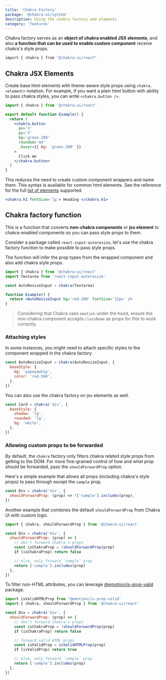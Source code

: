 ```yaml
---
title: 'Chakra Factory'
package: '@chakra-ui/system'
description: Using the chakra factory and elements
category: 'features'
---
```


Chakra factory serves as an **object of chakra enabled JSX elements**, and also
**a function that can be used to enable custom component** receive chakra's
style props.

```bash
import { chakra } from "@chakra-ui/react"
```

## Chakra JSX Elements

Create base html elements with theme-aware style props using `chakra.<element>`
notation. For example, if you want a plain html button with ability to pass
chakra styles, you can write `<chakra.button />`.

```jsx
import { chakra } from '@chakra-ui/react'

export default function Example() {
  return (
    <chakra.button
      px='3'
      py='2'
      bg='green.200'
      rounded='md'
      _hover={{ bg: 'green.300' }}
    >
      Click me
    </chakra.button>
  )
}
```

This reduces the need to create custom component wrappers and name them. This
syntax is available for common html elements. See the reference for the full
[list of elements](https://github.com/chakra-ui/chakra-ui/blob/main/packages/system/src/system.utils.ts#L9)
supported.

```jsx live=false
<chakra.h1 fontSize='lg'> Heading </chakra.h1>
```

## Chakra factory function

This is a function that converts **non-chakra components** or **jsx element** to
chakra-enabled components so you can pass style props to them.

Consider a package called `react-input-autoresize`, let's use the chakra factory
function to make possible to pass style props.

The function will infer the prop types from the wrapped component and also add
chakra style props.

```jsx live=false
import { chakra } from '@chakra-ui/react'
import Textarea from 'react-input-autoresize'

const AutoResizeInput = chakra(Textarea)

function Example() {
  return <AutoResizeInput bg='red.200' fontSize='12px' />
}
```

> Considering that Chakra uses `emotion` under the hood, ensure the non-chakra
> component accepts `className` as props for this to work correctly

### Attaching styles

In some instances, you might need to attach specific styles to the component
wrapped in the chakra factory

```jsx live=false
const AutoResizeInput = chakra(AutoResizeInput, {
  baseStyle: {
    bg: 'papayawhip',
    color: 'red.500',
  },
})
```

You can also use the chakra factory on jsx elements as well.

```jsx live=false
const Card = chakra('div', {
  baseStyle: {
    shadow: 'lg',
    rounded: 'lg',
    bg: 'white',
  },
})
```

### Allowing custom props to be forwarded

By default, the `chakra` factory only filters chakra related style props from
getting to the DOM. For more fine-grained control of how and what prop should be
forwarded, pass the `shouldForwardProp` option.

Here's a simple example that allows all props (including chakra's style props)
to pass through except the `sample` prop.

```jsx live=false
const Div = chakra('div', {
  shouldForwardProp: (prop) => !['sample'].includes(prop),
})
```

Another example that combines the default `shouldForwardProp` from Chakra UI
with custom logic.

```jsx live=false
import { chakra, shouldForwardProp } from '@chakra-ui/react'

const Div = chakra('div', {
  shouldForwardProp: (prop) => {
    // don't forward Chakra's props
    const isChakraProp = !shouldForwardProp(prop)
    if (isChakraProp) return false

    // else, only forward `sample` prop
    return ['sample'].includes(prop)
  },
})
```

To filter non-HTML attributes, you can leverage
[@emotion/is-prop-valid](https://github.com/emotion-js/emotion/tree/master/packages/is-prop-valid)
package.

```jsx live=false
import isValidHTMLProp from '@emotion/is-prop-valid'
import { chakra, shouldForwardProp } from '@chakra-ui/react'

const Div = chakra('div', {
  shouldForwardProp: (prop) => {
    // don't forward Chakra's props
    const isChakraProp = !shouldForwardProp(prop)
    if (isChakraProp) return false

    // forward valid HTML props
    const isValidProp = isValidHTMLProp(prop)
    if (isValidProp) return true

    // else, only forward `sample` prop
    return ['sample'].includes(prop)
  },
})
```
